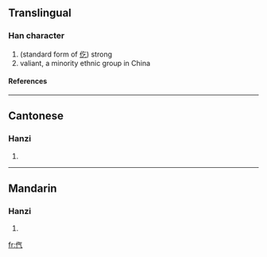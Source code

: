 ==Translingual==
===Han character===
{{Han char|rn=9|rad=人|as=04|sn=6|four=|canj=人人一弓 (OOMN)}}
# (standard form of [[仡]]) strong
# valiant, a minority ethnic group in China
====References====
{{Han ref|kx=0094.140|hdz=10122.050|uh=3439|ud=13369}}

----
==Cantonese==
===Hanzi===
{{yue-hanzi|jyut=|y=go1, kwok3 ngaat6}}
# {{defn|Cantonese}}

----
==Mandarin==
===Hanzi===
{{cmn-hanzi|pin=[[yì]] (yi4)|wg=i<sup>4</sup>}}
# {{defn|Mandarin}}

[[fr:㐹]]